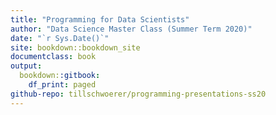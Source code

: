```yaml
---
title: "Programming for Data Scientists"
author: "Data Science Master Class (Summer Term 2020)"
date: "`r Sys.Date()`"
site: bookdown::bookdown_site
documentclass: book
output:
  bookdown::gitbook:
    df_print: paged
github-repo: tillschwoerer/programming-presentations-ss20
---
```

